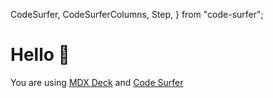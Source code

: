   CodeSurfer,
  CodeSurferColumns,
  Step,
} from "code-surfer";


# Hello 👋

You are using [MDX Deck](https://github.com/jxnblk/mdx-deck) and [Code Surfer](https://codesurfer.pomb.us)
